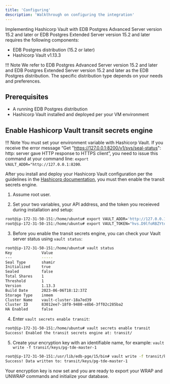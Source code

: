 ```yaml
---
title: 'Configuring'
description: 'Walkthrough on configuring the integration'
---
```


Implementing Hashicorp Vault with EDB Postgres Advanced Server version 15.2 and later or EDB Postgres Extended Server version 15.2 and later requires the following components:

- EDB Postgres distribution (15.2 or later)
- Hashicorp Vault v1.13.3

!!! Note
    We refer to EDB Postgres Advanced Server version 15.2 and later and EDB Postgres Extended Server version 15.2 and later as the EDB Postgres distribution. The specific distribution type depends on your needs and preferences.

## Prerequisites

- A running EDB Postgres distribution
- Hashicorp Vault installed and deployed per your VM environment

## Enable Hashicorp Vault transit secrets engine

!!! Note
    You must set your environment variable with Hashicorp Vault. If you receive the error message “Get "https://127.0.0.1:8200/v1/sys/seal-status": http: server gave HTTP response to HTTPS client”, you need to issue this command at your command line: `export VAULT_ADDR="http://127.0.0.1:8200`.

After you install and deploy your Hashicorp Vault configuration per the guidelines in the [Hashicorp documentation](https://developer.hashicorp.com/vault/tutorials/getting-started/getting-started-install), you must then enable the transit secrets engine.

1. Assume root user.

2. Set your two variables, your API address, and the token you receieved during installation and setup:
```bash
root@ip-172-31-50-151:/home/ubuntu# export VAULT_ADDR='http://127.0.0.1:8200'
root@ip-172-31-50-151:/home/ubuntu# export VAULT_TOKEN="hvs.D9lfoRBZYtdJY2t3lG3f6yUa"
```
3. Before you enable the transit secrets engine, you can check your Vault server status using `vault status`:
```bash
root@ip-172-31-50-151:/home/ubuntu# vault status
Key             Value
---             -----
Seal Type       shamir
Initialized     true
Sealed          false
Total Shares    1
Threshold       1
Version         1.13.3
Build Date      2023-06-06T18:12:37Z
Storage Type    inmem
Cluster Name    vault-cluster-18a7ed39
Cluster ID      83012ee7-18f0-9480-e8b6-3ff02c285ba2
HA Enabled      false
```

4. Enter `vault secrets enable transit`:
```bash
root@ip-172-31-50-151:/home/ubuntu# vault secrets enable transit
Success! Enabled the transit secrets engine at: transit/
```

5. Create your encryption key with an identifiable name, for example: `vault write -f transit/keys/pg-tde-master-1`
```bash
root@ip-172-31-50-151:/usr/lib/edb-pge/15/bin# vault write -f transit/keys/pg-tde-master-1
Success! Data written to: transit/keys/pg-tde-master-1
```

Your encryption key is now set and you are ready to export your WRAP and UNWRAP commands and initialize your database.